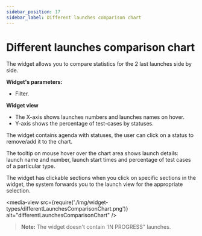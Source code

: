 ```yaml
---
sidebar_position: 17
sidebar_label: Different launches comparison chart
---
```


# Different launches comparison chart

The widget allows you to compare statistics for the 2 last launches side by side.

**Widget's parameters:**

- Filter.

**Widget view**

- The X-axis shows launches numbers and launches names on hover.
- Y-axis shows the percentage of test-cases by statuses.

The widget contains agenda with statuses, the user can click on a status to remove/add it to the chart.

The tooltip on mouse hover over the chart area shows launch details: launch name and number, launch start times and percentage of test cases of a particular type.

The widget has clickable sections when you click on specific sections in the widget, the system forwards you to the launch view for the appropriate selection.

<media-view src={require('./img/widget-types/differentLaunchesComparisonChart.png')} alt="differentLaunchesComparisonChart" />

>**Note:**
The widget doesn't contain 'IN PROGRESS" launches.
